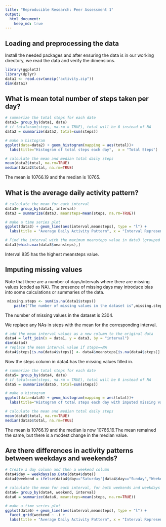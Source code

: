 ```yaml
---
title: "Reproducible Research: Peer Assessment 1"
output: 
  html_document:
    keep_md: true
---
```



## Loading and preprocessing the data
Install the needed packages and after ensuring the data is in our working directory, we read the data and verify the dimensions. 
```r
library(ggplot2)
library(dplyr)
data1 <- read.csv(unzip("activity.zip"))
dim(data1)

```


## What is mean total number of steps taken per day?

```r
# summarize the total steps for each date
data2= group_by(data1, date)
# if total=sum(steps, na.rm = TRUE), total will be 0 instead of NA
data2 = summarize(data2, total=sum(steps))

# make a histogram
ggplot(data=data2) + geom_histogram(mapping = aes(total))+
  labs(title="Histogram of total steps each day",  x = "Total Steps")

# calculate the mean and median total daily steps
mean(data2$total, na.rm=TRUE)
median(data2$total, na.rm=TRUE)
```
The mean is 10766.19 and the median is 10765.

## What is the average daily activity pattern?

```r
# calculate the mean for each interval
data3= group_by(data1, interval)
data3 = summarize(data3, meansteps=mean(steps, na.rm=TRUE))

# make a time series plot
ggplot(data3) + geom_line(aes(interval,meansteps), type = "l") +
  labs(title = "Average Daily Activity Pattern", x = "Interval Representing Time of Day", y = "Average Steps")
```


```r
# Find the interval with the maximum meansteps value in data3 (grouped by intervals)
data3[which.max(data3$meansteps),]

```
Interval 835 has the highest meansteps value.

## Imputing missing values
Note that there are a number of days/intervals where there are missing values (coded as NA). The presence of missing days may introduce bias into some calculations or summaries of the data.

```r
 missing.steps <- sum(is.na(data1$steps))
    paste("The number of missing values in the dataset is",missing.steps)
```
The number of missing values in the dataset is 2304.

We replace any NAs in steps with the mean for the corresponding interval.
```r
# add the mean interval values as a new column to the original data
data4 = left_join(x = data1, y = data3, by = "interval")
dim(data4)
# replace the mean interval value if steps==NA
data4$steps[is.na(data4$steps)] <- data4$meansteps[is.na(data4$steps)]
```

Now the steps column in data4 has the missing values filled in.

```r
# summarize the total steps for each date
data5= group_by(data4, date)
# if total=sum(steps, na.rm = TRUE), total will be 0 instead of NA
data5 = summarize(data5, total=sum(steps))

# make a histogram
ggplot(data=data5) + geom_histogram(mapping = aes(total))+
  labs(title="Histogram of total steps each day with imputed missing values",  x = "Total Steps")

# calculate the mean and median total daily steps
mean(data5$total, na.rm=TRUE)
median(data5$total, na.rm=TRUE)
```
The mean is 10766.19 and the median is now 10766.19.The mean remained the same, but there is a modest change in the median value.

## Are there differences in activity patterns between weekdays and weekends?

```r
# Create a day column and then a weekend column
data4$day = weekdays(as.Date(data4$date))
data4$weekend = ifelse(data4$day=="Saturday"|data4$day=="Sunday","Weekend","Weekday")

# calculate the mean for each interval, for both weekends and weekdays
data6= group_by(data4, weekend, interval)
data6 = summarize(data6, meansteps=mean(steps, na.rm=TRUE))

# make a time series plot
ggplot(data6) + geom_line(aes(interval,meansteps), type = "l") +
  facet_grid(weekend ~ .) +
  labs(title = "Average Daily Activity Pattern", x = "Interval Representing Time of Day", y = "Average Steps")

```

